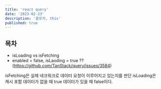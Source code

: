 ```yaml
---
title: 'react query'
date: '2023-02-23'
description: '클로저, this'
published: true
---
```


## 목차
- isLoading vs isFetching
- enabled = false, isLaoding = true ??(https://github.com/TanStack/query/issues/3584)

isFetching은 실제 네크워크로 데이터 요청이 이루어지고 있는지를 판단
isLoading은 캐시 포함 데이터가 없을 때 true 데이터가 있을 때 false이다. 





